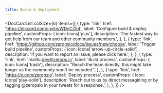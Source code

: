 ```yaml
---
title: Build & deployment
---
```



<DocCardList
  colSize={6}
  items={[
    {
      type: 'link',
      href: 'https://discord.com/invite/WDvCZ54',
      label: 'Configure build & deploy pipeline',
      customProps: {
        icon: Icons['plus'],
        description:
          'The fastest way to get help from our team and other community members.',
      },
    },
    {
      type: 'link',
      href: 'https://github.com/zeropsio/docs/issues/new/choose',
      label: 'Trigger build pipeline',
      customProps: {
        icon: Icons['arrow-up-circle-solid'],
        description:
          'If you want to report an issue, please click here.',
      },
    },
    {
      type: 'link',
      href: 'mailto:dev@zerops.io',
      label: 'Build process',
      customProps: {
        icon: Icons['trash'],
        description:
          "Reach the team directly, this might take longer as the community won't be included.",
      },
    },
    {
      type: 'link',
      href: 'https://x.com/zeropsio',
      label: 'Deploy process',
      customProps: {
        icon: Icons['play-solid'],
        description:
          'Reach out to us by direct messagining or by tagging @zeropsio in your tweets for a response.',
      },
    },
  ]}
/>